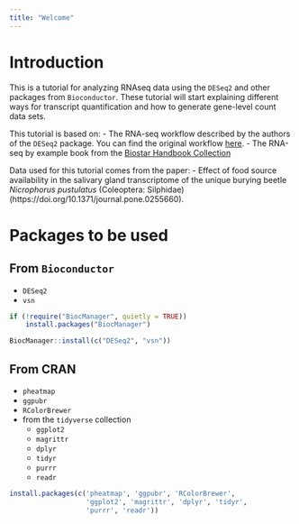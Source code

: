 ```yaml
---
title: "Welcome"
---
```


# Introduction

This is a tutorial for analyzing RNAseq data using the `DESeq2` and other packages from `Bioconductor`.
These tutorial will start explaining different ways for transcript quantification and how to generate gene-level count data sets.

This tutorial is based on:
- The RNA-seq workflow described by the authors of the `DESeq2` package. You can find the original workflow [here](http://master.bioconductor.org/packages/release/workflows/vignettes/rnaseqGene/inst/doc/rnaseqGene.html).
- The RNA-seq by example book from the [Biostar Handbook Collection](https://www.biostarhandbook.com/books/rnaseq/index.html)

Data used for this tutorial comes from the paper:
- Effect of food source availability in the salivary gland transcriptome of the unique burying beetle *Nicrophorus pustulatus* (Coleoptera: Silphidae) (https://doi.org/10.1371/journal.pone.0255660).

# Packages to be used

## From `Bioconductor`

- `DESeq2`
- `vsn`

```r
if (!require("BiocManager", quietly = TRUE))
    install.packages("BiocManager")

BiocManager::install(c("DESeq2", "vsn"))
```


## From CRAN

- `pheatmap`
- `ggpubr`
- `RColorBrewer`
- from the `tidyverse` collection
  - `ggplot2`
  - `magrittr`
  - `dplyr`
  - `tidyr`
  - `purrr`
  - `readr`

```r
install.packages(c('pheatmap', 'ggpubr', 'RColorBrewer',
                   'ggplot2', 'magrittr', 'dplyr', 'tidyr',
                   'purrr', 'readr'))
```


